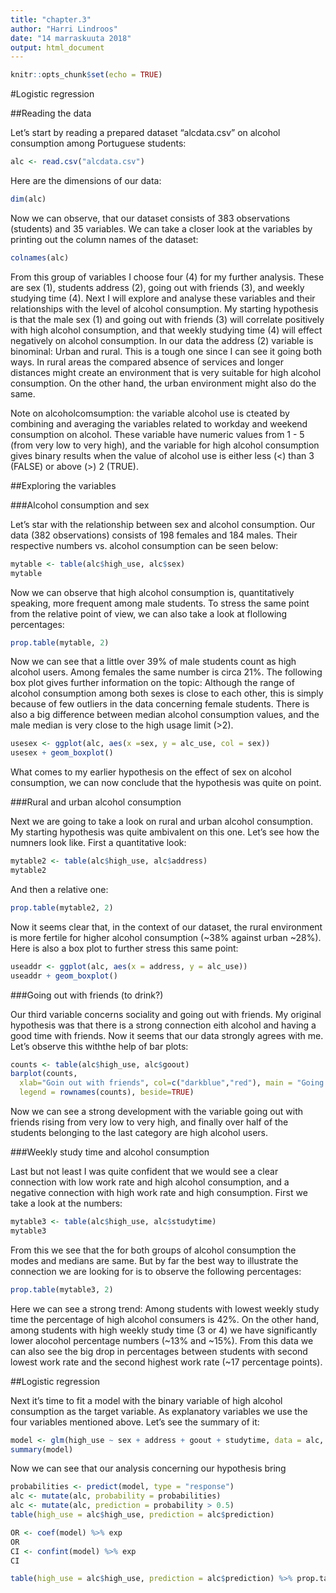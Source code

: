 ```yaml
---
title: "chapter.3"
author: "Harri Lindroos"
date: "14 marraskuuta 2018"
output: html_document
---
```


```r
knitr::opts_chunk$set(echo = TRUE)
```
#Logistic regression

##Reading the data

Let's start by reading a prepared dataset "alcdata.csv" on alcohol consumption among Portuguese students:

```r
alc <- read.csv("alcdata.csv")
```

Here are the dimensions of our data:

```r
dim(alc)
```


Now we can observe, that our dataset consists of 383 observations (students) and 35 variables. We can take a closer look at the variables by printing out the column names of the dataset:

```r
colnames(alc)
```

From this group of variables I choose four (4) for my further analysis. These are sex (1), students address (2), going out with friends (3), and weekly studying time (4). Next I will explore and analyse these variables and their relationships with the level of alcohol consumption. My starting hypothesis is that the male sex (1) and going out with friends (3) will correlate positively with high alcohol consumption, and that weekly studying time (4) will effect negatively on alcohol consumption. In our data the address (2) variable is binominal: Urban and rural. This is a tough one since I can see it going both ways. In rural areas the compared absence of services and longer distances might create an environment that is very suitable for high alcohol consumption. On the other hand, the urban environment might also do the same.

Note on alcoholcomsumption: the variable alcohol use is cteated by combining and averaging the variables related to workday and weekend consumption on alcohol. These variable have numeric values from 1 - 5 (from very low to very high), and the variable for high alcohol consumption gives binary results when the value of alcohol use is either less (<) than 3 (FALSE) or above (>) 2 (TRUE).

##Exploring the variables

###Alcohol consumption and sex

Let's star with the relationship between sex and alcohol consumption. Our data (382 observations) consists of 198 females and 184 males. Their respective numbers vs. alcohol consumption can be seen below: 

```r
mytable <- table(alc$high_use, alc$sex)
mytable
```

Now we can observe that high alcohol consumption is, quantitatively speaking, more frequent among male students. To stress the same point from the relative point of view, we can also take a look at flollowing percentages:

```r
prop.table(mytable, 2)
```

Now we can see that a little over 39% of male students count as high alcohol users. Among females the same number is circa 21%. The following box plot gives further information on the topic: Although the range of alcohol consumption among both sexes is close to each other, this is simply because of few outliers in the data concerning female students. There is also a big difference between median alcohol consumption values, and the male median is very close to the high usage limit (>2).

```r
usesex <- ggplot(alc, aes(x =sex, y = alc_use, col = sex))
usesex + geom_boxplot()
```

What comes to my earlier hypothesis on the effect of sex on alcohol consumption, we can now conclude that the hypothesis was quite on point.

###Rural and urban alcohol consumption

Next we are going to take a look on rural and urban alcohol consumption. My starting hypothesis was quite ambivalent on this one. Let's see how the numners look like. First a quantitative look:  

```r
mytable2 <- table(alc$high_use, alc$address)
mytable2
```

And then a relative one:


```r
prop.table(mytable2, 2)
```

Now it seems clear that, in the context of our dataset, the rural environment is more fertile for higher alcohol consumption (~38% against urban ~28%). Here is also a box plot to further stress this same point:

```r
useaddr <- ggplot(alc, aes(x = address, y = alc_use))
useaddr + geom_boxplot()
```

###Going out with friends (to drink?)

Our third variable concerns sociality and going out with friends. My original hypothesis was that there is a strong connection eith alcohol and having a good time with friends. Now it seems that our data strongly agrees with me. Let's observe this withthe help of bar plots:

```r
counts <- table(alc$high_use, alc$goout)
barplot(counts,
  xlab="Goin out with friends", col=c("darkblue","red"), main = "Going out with friends and alcohol consumption",
  legend = rownames(counts), beside=TRUE)
```

Now we can see a strong development with the variable going out with friends rising from very low to very high, and finally over half of the students belonging to the last category are high alcohol users.

###Weekly study time and alcohol consumption

Last but not least I was quite confident that we would see a clear connection with low work rate and high alcohol consumption, and a negative connection with high work rate and high consumption. First we take a look at the numbers:


```r
mytable3 <- table(alc$high_use, alc$studytime)
mytable3
```

From this we see that the for both groups of alcohol consumption the modes and medians are same. But by far the best way to illustrate the connection we are looking for is to observe the following percentages:

```r
prop.table(mytable3, 2)
```

Here we can see a strong trend: Among students with lowest weekly study time the percentage of high alcohol consumers is 42%. On the other hand, among students with high weekly study time (3 or 4) we have significantly lower alocohol percentage numbers (~13% and ~15%). From this data we can also see the big drop in percentages between students with second lowest work rate and the second highest work rate (~17 percentage points).

##Logistic regression

Next it's time to fit a model with the binary variable of high alcohol consumption as the target variable. As explanatory variables we use the four variables mentioned above. Let's see the summary of it: 

```r
model <- glm(high_use ~ sex + address + goout + studytime, data = alc, family = "binomial")
summary(model)
```

Now we can see that our analysis concerning our hypothesis bring

```r
probabilities <- predict(model, type = "response")
alc <- mutate(alc, probability = probabilities)
alc <- mutate(alc, prediction = probability > 0.5)
table(high_use = alc$high_use, prediction = alc$prediction)
```

```r
OR <- coef(model) %>% exp
OR
CI <- confint(model) %>% exp
CI
```


```r
table(high_use = alc$high_use, prediction = alc$prediction) %>% prop.table %>% addmargins
```






